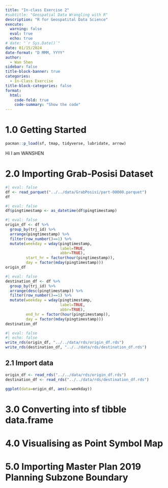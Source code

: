 ```yaml
---
title: "In-class Exercise 2"
#subtitle: "Geospatial Data Wrangling with R"
description: "R for Geospatital Data Science"
execute: 
  warning: false
  eval: true
  echo: true
# date: "`r Sys.Date()`"
date: 01/15/2024
date-format: "D MMM, YYYY" 
author: 
  - Wan Shen
sidebar: false
title-block-banner: true
categories:
  - In-Class Exercise
title-block-categories: false
format: 
  html: 
    code-fold: true
    code-summary: "Show the code"
---
```


# 1.0 Getting Started

```r
pacman::p_load(sf, tmap, tidyverse, lubridate, arrow)
```
::: Notes
Hi I am WANSHEN
:::
# 2.0 Importing Grab-Posisi Dataset

```r
#| eval: false
df <- read_parquet("../../data/GrabPosisi/part-00000.parquet")
df
```

```r
#| eval: false
df$pingtimestamp <- as_datetime(df$pingtimestamp)
```

```r
#| eval: false
origin_df <- df %>% 
  group_by(trj_id) %>%
  arrange(pingtimestamp) %>%
  filter(row_number()==1) %>%
  mutate(weekday = wday(pingtimestamp,
                        label=TRUE,
                        abbr=TRUE),
         start_hr = factor(hour(pingtimestamp)),
         day = factor(mday(pingtimestamp)))
origin_df
```

```r
#| eval: false
destination_df <- df %>% 
  group_by(trj_id) %>%
  arrange(desc(pingtimestamp)) %>%
  filter(row_number()==1) %>%
  mutate(weekday = wday(pingtimestamp,
                        label=TRUE,
                        abbr=TRUE),
         end_hr = factor(hour(pingtimestamp)),
         day = factor(mday(pingtimestamp)))
destination_df
```

```r
#| eval: false
#| echo: false
write_rds(origin_df, "../../data/rds/origin_df.rds")
write_rds(destination_df, "../../data/rds/destination_df.rds")
```

## 2.1 Import data

```r
origin_df <- read_rds("../../data/rds/origin_df.rds")
destination_df <- read_rds("../../data/rds/destination_df.rds")
```

```r
ggplot(data=origin_df, aes(x=weekday)) 
```

# 3.0 Converting into sf tibble data.frame

# 4.0 Visualising as Point Symbol Map

# 5.0 Importing Master Plan 2019 Planning Subzone Boundary
